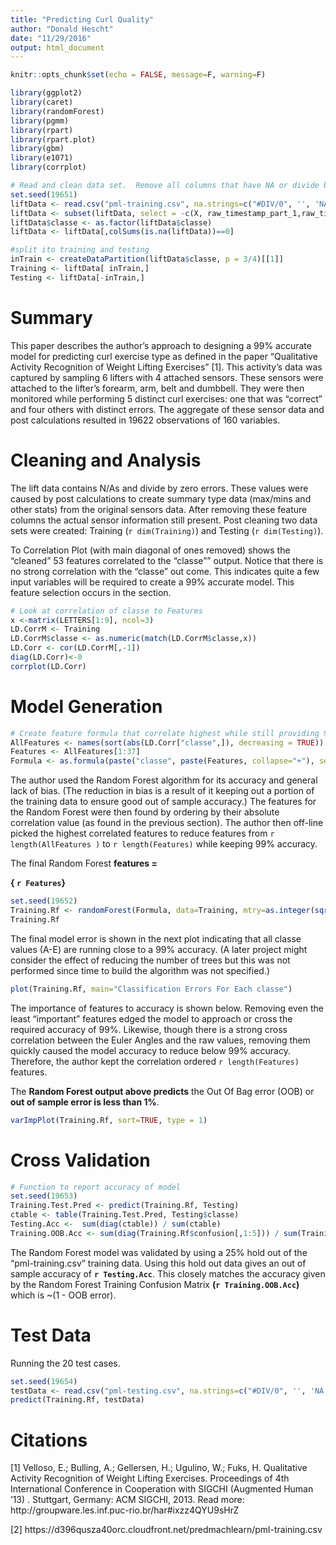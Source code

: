 ```yaml
---
title: "Predicting Curl Quality"
author: "Donald Hescht"
date: "11/29/2016"
output: html_document
---
```


```r
knitr::opts_chunk$set(echo = FALSE, message=F, warning=F)
```
```r
library(ggplot2)
library(caret)
library(randomForest)
library(pgmm)
library(rpart)
library(rpart.plot)
library(gbm)
library(e1071)
library(corrplot)

```

```r
# Read and clean data set.  Remove all columns that have NA or divide by zero.
set.seed(19651)
liftData <- read.csv("pml-training.csv", na.strings=c("#DIV/0", '', 'NA') ,stringsAsFactors = F)
liftData <- subset(liftData, select = -c(X, raw_timestamp_part_1,raw_timestamp_part_2,cvtd_timestamp, new_window, num_window))
liftData$classe <- as.factor(liftData$classe)
liftData <- liftData[,colSums(is.na(liftData))==0]

#split ito training and testing 
inTrain <- createDataPartition(liftData$classe, p = 3/4)[[1]]
Training <- liftData[ inTrain,]
Testing <- liftData[-inTrain,]
```

# Summary
This paper describes the author's approach to designing a 99% accurate model for predicting curl exercise type as defined in the paper "Qualitative Activity Recognition of Weight Lifting Exercises" [1].  This activity's data was captured by sampling 6 lifters with 4 attached sensors.  These sensors were attached to the lifter's forearm, arm, belt and dumbbell.  They were then monitored while performing 5 distinct curl exercises: one that was "correct" and four others with distinct errors.  The aggregate of these sensor data and post calculations resulted in 19622 observations of 160 variables.   

# Cleaning and Analysis
The lift data contains N/As and divide by zero errors.  These values were caused by post calculations to create summary type data (max/mins and other stats) from the original sensors data.  After removing these feature columns the actual sensor information still present.  Post cleaning two data sets were created: Training (`r dim(Training)`) and Testing (`r dim(Testing)`).   

To Correlation Plot (with main diagonal of ones removed) shows the "cleaned" 53 features correlated to the "classe"" output.  Notice that there is no strong correlation with the "classe" out come.  This indicates quite a few input variables will be required to create a 99% accurate model.  This feature selection occurs in the section.

```r
# Look at correlation of classe to Features
x <-matrix(LETTERS[1:9], ncol=3)
LD.CorrM <- Training
LD.CorrM$classe <- as.numeric(match(LD.CorrM$classe,x))
LD.Corr <- cor(LD.CorrM[,-1])
diag(LD.Corr)<-0
corrplot(LD.Corr)
```

# Model Generation

```r
# Create feature formula that correlate highest while still providing 99% accuracy 
AllFeatures <- names(sort(abs(LD.Corr["classe",]), decreasing = TRUE))
Features <- AllFeatures[1:37]
Formula <- as.formula(paste("classe", paste(Features, collapse="+"), sep = " ~ "))
```

The author used the Random Forest algorithm for its accuracy and general lack of bias.  (The reduction in bias is a result of it keeping out a portion of the training data to ensure good out of sample accuracy.)  The features for the Random Forest were then found by ordering by their absolute correlation value (as found in the previous section). The author then off-line picked the highest correlated features to reduce features from `r length(AllFeatures )` to  `r length(Features)` while keeping 99% accuracy.  

The final Random Forest **features = ** 

**{ `r Features`}**

```r
set.seed(19652)
Training.Rf <- randomForest(Formula, data=Training, mtry=as.integer(sqrt(length(Features))), importance=TRUE)
Training.Rf
```

The final model error is shown in the next plot indicating that all classe values (A-E) are running close to a 99% accuracy. (A later project might consider the effect of reducing the number of trees but this was not performed since time to build the algorithm was not specified.)

```r
plot(Training.Rf, main="Classification Errors For Each classe")
```

The importance of features to accuracy is shown below.  Removing even the least "important" features edged the model to approach or cross the required accuracy of 99%.  Likewise, though there is a strong cross correlation between the Euler Angles and the raw values, removing them quickly caused the model accuracy to reduce below 99% accuracy. Therefore, the author kept the correlation ordered `r length(Features)` features.

The **Random Forest output above predicts** the Out Of Bag error (OOB) or **out of sample error is less than 1%**. 

```r
varImpPlot(Training.Rf, sort=TRUE, type = 1)
```

# Cross Validation

```r
# Function to report accuracy of model
set.seed(19653)
Training.Test.Pred <- predict(Training.Rf, Testing)
ctable <- table(Training.Test.Pred, Testing$classe) 
Testing.Acc <-  sum(diag(ctable)) / sum(ctable)
Training.OOB.Acc <- sum(diag(Training.Rf$confusion[,1:5])) / sum(Training.Rf$confusion[,1:5])
```

The Random Forest model was validated by using a 25% hold out of the "pml-training.csv" training data. Using this hold out data gives an out of sample accuracy of **`r Testing.Acc `**. This closely matches the accuracy given by the Random Forest Training Confusion Matrix **(`r Training.OOB.Acc`)** which is ~(1 - OOB error). 

# Test Data
Running the 20 test cases.
```r
set.seed(19654)
testData <- read.csv("pml-testing.csv", na.strings=c("#DIV/0", '', 'NA') ,stringsAsFactors = F)
predict(Training.Rf, testData)

```
# Citations
[1] Velloso, E.; Bulling, A.; Gellersen, H.; Ugulino, W.; Fuks, H. Qualitative Activity Recognition of Weight Lifting Exercises. Proceedings of 4th International Conference in Cooperation with SIGCHI (Augmented Human '13) . Stuttgart, Germany: ACM SIGCHI, 2013.
Read more: http://groupware.les.inf.puc-rio.br/har#ixzz4QYU9sHrZ

[2] https://d396qusza40orc.cloudfront.net/predmachlearn/pml-training.csv

